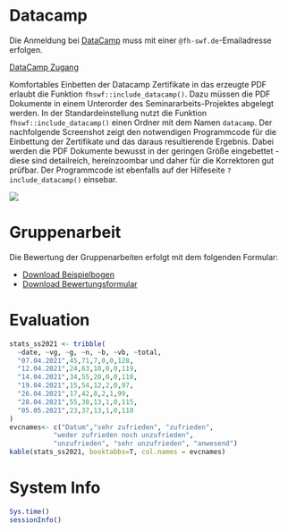 
# Datacamp {-}

Die Anmeldung bei [DataCamp](https://www.datacamp.com/groups/shared_links/6c29db40d79200c5c48aca9ec64682de22a5e604bf61b174ef9535f3173f9518) muss mit einer `@fh-swf.de`-Emailadresse erfolgen. 

[DataCamp Zugang](https://www.datacamp.com/groups/shared_links/6c29db40d79200c5c48aca9ec64682de22a5e604bf61b174ef9535f3173f9518)


Komfortables Einbetten der Datacamp Zertifikate in das erzeugte PDF erlaubt die Funktion `fhswf::include_datacamp()`. Dazu müssen die PDF Dokumente in einem Unterorder des Seminararbeits-Projektes abgelegt werden. In der Standardeinstellung nutzt die Funktion `fhswf::include_datacamp()` einen Ordner mit dem Namen `datacamp`. Der nachfolgende Screenshot zeigt den notwendigen Programmcode für die Einbettung der Zertifikate und das daraus resultierende Ergebnis. Dabei werden die PDF Dokumente bewusst in der geringen Größe eingebettet - diese sind detailreich, hereinzoombar und daher für die Korrektoren gut prüfbar. Der Programmcode ist ebenfalls auf der Hilfeseite `?include_datacamp()` einsebar.

![](./data/rstudio-datacampcertificates.png)

# Gruppenarbeit {-}

Die Bewertung der Gruppenarbeiten erfolgt mit dem folgenden Formular:

- [Download Beispielbogen](data/2022 - Statistik - Gruppensprecher - Gruppenname.pdf)
- [Download Bewertungsformular](data/2022- Statistik - Gruppenarbeiten.xlsm)


# Evaluation {-}

```r
stats_ss2021 <- tribble(
  ~date, ~vg, ~g, ~n, ~b, ~vb, ~total,
  "07.04.2021",45,71,7,0,0,128,
  "12.04.2021",24,63,10,0,0,119,
  "14.04.2021",34,55,20,0,0,118,
  "19.04.2021",15,54,12,2,0,97,
  "26.04.2021",17,42,8,2,1,99,
  "28.04.2021",55,38,13,1,0,115,
  "05.05.2021",23,37,13,1,0,110
)
evcnames<- c("Datum","sehr zufrieden", "zufrieden", 
           "weder zufrieden noch unzufrieden", 
           "unzufrieden", "sehr unzufrieden", "anwesend")
kable(stats_ss2021, booktabbs=T, col.names = evcnames)
```



# System Info {-}
```r
Sys.time()
sessionInfo()
```

